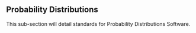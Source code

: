 <!-- Edit the .Rmd not the .md file -->

## Probability Distributions {#standards-distributions}

This sub-section will detail standards for Probability Distributions
Software.
